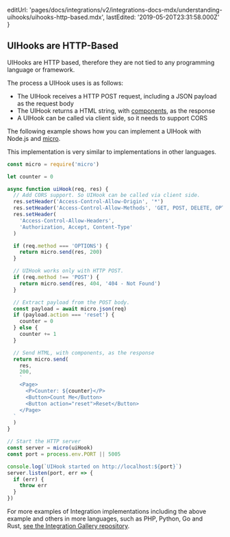 
  editUrl:
    'pages/docs/integrations/v2/integrations-docs-mdx/understanding-uihooks/uihooks-http-based.mdx',
  lastEdited: '2019-05-20T23:31:58.000Z'
}

## UIHooks are HTTP-Based

UIHooks are HTTP based, therefore they are not tied to any programming language or framework.

The process a UIHook uses is as follows:

- The UIHook receives a HTTP POST request, including a JSON payload as the request body
- The UIHook returns a HTML string, with [components](#component-catalog), as the response
- A UIHook can be called via client side, so it needs to support CORS

The following example shows how you can implement a UIHook with Node.js and [micro](https://www.npmjs.com/package/micro).

<Note>
  This implementation is very similar to implementations in other languages.
</Note>

```js
const micro = require('micro')

let counter = 0

async function uiHook(req, res) {
  // Add CORS support. So UIHook can be called via client side.
  res.setHeader('Access-Control-Allow-Origin', '*')
  res.setHeader('Access-Control-Allow-Methods', 'GET, POST, DELETE, OPTIONS')
  res.setHeader(
    'Access-Control-Allow-Headers',
    'Authorization, Accept, Content-Type'
  )

  if (req.method === 'OPTIONS') {
    return micro.send(res, 200)
  }

  // UIHook works only with HTTP POST.
  if (req.method !== 'POST') {
    return micro.send(res, 404, '404 - Not Found')
  }

  // Extract payload from the POST body.
  const payload = await micro.json(req)
  if (payload.action === 'reset') {
    counter = 0
  } else {
    counter += 1
  }

  // Send HTML, with components, as the response
  return micro.send(
    res,
    200,
    `
    <Page>
      <P>Counter: ${counter}</P>
      <Button>Count Me</Button>
      <Button action="reset">Reset</Button>
    </Page>
  `
  )
}

// Start the HTTP server
const server = micro(uiHook)
const port = process.env.PORT || 5005

console.log(`UIHook started on http://localhost:${port}`)
server.listen(port, err => {
  if (err) {
    throw err
  }
})
```

For more examples of Integration implementations including the above example and others in more languages, such as PHP, Python, Go and Rust, [see the Integration Gallery repository](https://github.com/zeit/integrations-gallery/tree/master/counter-micro).
